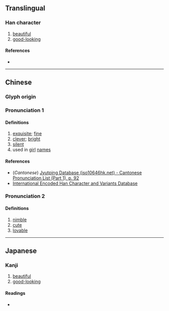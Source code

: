 {{character info/new}}
==Translingual==

===Han character===
{{Han char|rn=38|rad=女|as=06|sn=9|four=48461|canj=VOMR|ids=⿰女合}}

# [[beautiful]]
# [[good-looking]]

====References====
* {{Han ref|kx=0261.070|dkj=06242|dj=0527.110|hdz=21046.020|uh=59F6|ud=23030|bh=CE6B|bd=52843}}

----

==Chinese==
{{zh-forms}}

===Glyph origin===
{{Han etym}}

===Pronunciation 1===
{{zh-pron
|m=è
|c=ap1,ngap1
|mc=y
|oc=y
|ma=
|cat=a,pn
}}

====Definitions====
{{zh-hanzi}}

# [[exquisite]]; [[fine]]
# [[clever]]; [[bright]]
# [[silent]]
# used in [[girl]] [[name]]s

====References====
* (''Cantonese'') [http://www.iso10646hk.net/jp/document/download.jsp Jyutping Database (iso10646hk.net) - Cantonese Pronunciation List (Part 1), p. 92]
* [http://chardb.iis.sinica.edu.tw/char/9727 International Encoded Han Character and Variants Database]

===Pronunciation 2===
{{zh-pron
|m=yà
|cat=a
}}

====Definitions====
{{zh-hanzi}}

# [[nimble]]
# [[cute]]
# [[lovable]]

----

==Japanese==

===Kanji===
{{ja-kanji|grade=|rs=女06}}

# [[beautiful]]
# [[good-looking]]

====Readings====
* {{ja-readings|on=[[おう]] (ō)|kun=[[しずか]] (shizuka), [[あい]] (ai)}}